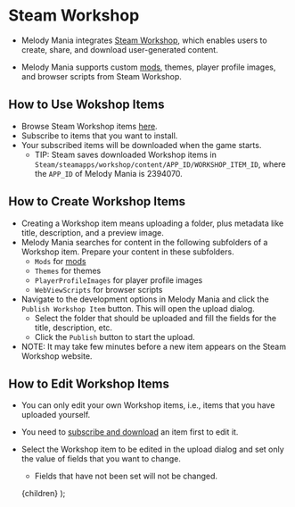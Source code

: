 
# Steam Workshop
- Melody Mania integrates [Steam Workshop](https://steamcommunity.com/app/2394070/workshop/),
which enables users to create, share, and download user-generated content.

- Melody Mania supports custom [mods](/how-to-mods), themes, player profile images, and browser scripts
from Steam Workshop.

## <span id="how-to-use-workshop-items">How to Use Wokshop Items</span>
- Browse Steam Workshop items [here](https://steamcommunity.com/workshop/browse/?appid=2394070).
- Subscribe to items that you want to install.
- Your subscribed items will be downloaded when the game starts.
    - TIP: Steam saves downloaded Workshop items in `Steam/steamapps/workshop/content/APP_ID/WORKSHOP_ITEM_ID`, where the `APP_ID` of Melody Mania is 2394070.

## How to Create Workshop Items
- Creating a Workshop item means uploading a folder,
  plus metadata like title, description, and a preview image.
- Melody Mania searches for content in the following subfolders of a Workshop item.
  Prepare your content in these subfolders.
    - `Mods` for [mods](/how-to-mods)
    - `Themes` for themes
    - `PlayerProfileImages` for player profile images
    - `WebViewScripts` for browser scripts
- Navigate to the development options in Melody Mania and click the `Publish Workshop Item` button.
  This will open the upload dialog.
    - Select the folder that should be uploaded and fill the fields for the title, description, etc.
    - Click the `Publish` button to start the upload.
- NOTE: It may take few minutes before a new item appears on the Steam Workshop website.

## How to Edit Workshop Items
- You can only edit your own Workshop items, i.e., items that you have uploaded yourself.
- You need to [subscribe and download](#how-to-use-workshop-items) an item first to edit it.
- Select the Workshop item to be edited in the upload dialog and set only the value of fields that you want to change.
    - Fields that have not been set will not be changed.

    <MdxLayoutComponent>{children}</MdxLayoutComponent>
);
